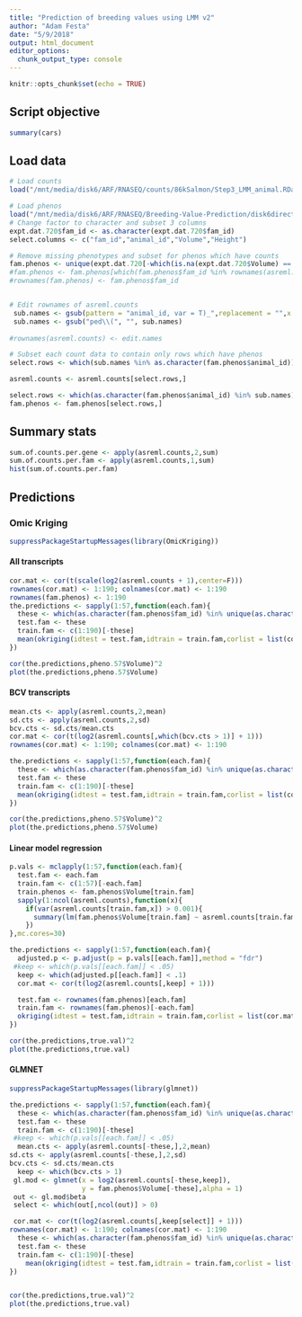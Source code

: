 ```yaml
---
title: "Prediction of breeding values using LMM v2"
author: "Adam Festa"
date: "5/9/2018"
output: html_document
editor_options: 
  chunk_output_type: console
---
```


```r
knitr::opts_chunk$set(echo = TRUE)
```

## Script objective


```r
summary(cars)
```

## Load data

```r
# Load counts
load("/mnt/media/disk6/ARF/RNASEQ/counts/86kSalmon/Step3_LMM_animal.RData")

# Load phenos
load("/mnt/media/disk6/ARF/RNASEQ/Breeding-Value-Prediction/disk6directory/resources/expt.dat.720.RData")
# Change factor to character and subset 3 columns
expt.dat.720$fam_id <- as.character(expt.dat.720$fam_id)
select.columns <- c("fam_id","animal_id","Volume","Height")

# Remove missing phenotypes and subset for phenos which have counts
fam.phenos <- unique(expt.dat.720[-which(is.na(expt.dat.720$Volume) == T),select.columns])
#fam.phenos <- fam.phenos[which(fam.phenos$fam_id %in% rownames(asreml.counts)),]
#rownames(fam.phenos) <- fam.phenos$fam_id


# Edit rownames of asreml.counts
 sub.names <- gsub(pattern = "animal_id, var = T)_",replacement = "",x = rownames(asreml.counts)[-c(1:94)])
 sub.names <- gsub("ped\\(", "", sub.names)
    
#rownames(asreml.counts) <- edit.names

# Subset each count data to contain only rows which have phenos
select.rows <- which(sub.names %in% as.character(fam.phenos$animal_id))

asreml.counts <- asreml.counts[select.rows,]

select.rows <- which(as.character(fam.phenos$animal_id) %in% sub.names)
fam.phenos <- fam.phenos[select.rows,]
```


## Summary stats

```r
sum.of.counts.per.gene <- apply(asreml.counts,2,sum)
sum.of.counts.per.fam <- apply(asreml.counts,1,sum)
hist(sum.of.counts.per.fam)
```

## Predictions

### Omic Kriging

```r
suppressPackageStartupMessages(library(OmicKriging))
```

#### All transcripts

```r
cor.mat <- cor(t(scale(log2(asreml.counts + 1),center=F)))
rownames(cor.mat) <- 1:190; colnames(cor.mat) <- 1:190
rownames(fam.phenos) <- 1:190
the.predictions <- sapply(1:57,function(each.fam){
  these <- which(as.character(fam.phenos$fam_id) %in% unique(as.character(fam.phenos$fam_id))[each.fam])
  test.fam <- these
  train.fam <- c(1:190)[-these]
  mean(okriging(idtest = test.fam,idtrain = train.fam,corlist = list(cor.mat),H2vec = c(.99),pheno = fam.phenos,phenoname = "Volume")[,2] - mean(fam.phenos$Volume[-these]))
})

cor(the.predictions,pheno.57$Volume)^2
plot(the.predictions,pheno.57$Volume)
```

#### BCV transcripts

```r
mean.cts <- apply(asreml.counts,2,mean)
sd.cts <- apply(asreml.counts,2,sd)
bcv.cts <- sd.cts/mean.cts
cor.mat <- cor(t(log2(asreml.counts[,which(bcv.cts > 1)] + 1)))
rownames(cor.mat) <- 1:190; colnames(cor.mat) <- 1:190

the.predictions <- sapply(1:57,function(each.fam){
  these <- which(as.character(fam.phenos$fam_id) %in% unique(as.character(fam.phenos$fam_id))[each.fam])
  test.fam <- these
  train.fam <- c(1:190)[-these]
  mean(okriging(idtest = test.fam,idtrain = train.fam,corlist = list(cor.mat),H2vec = c(.99),pheno = fam.phenos,phenoname = "Volume")[,2] - mean(fam.phenos$Volume[-these]))
})

cor(the.predictions,pheno.57$Volume)^2
plot(the.predictions,pheno.57$Volume)
```

#### Linear model regression

```r

p.vals <- mclapply(1:57,function(each.fam){
  test.fam <- each.fam
  train.fam <- c(1:57)[-each.fam]
  train.phenos <- fam.phenos$Volume[train.fam]
  sapply(1:ncol(asreml.counts),function(x){
    if(var(asreml.counts[train.fam,x]) > 0.001){
      summary(lm(fam.phenos$Volume[train.fam] ~ asreml.counts[train.fam,x]))[[4]][[8]] } else { NA }
    })
},mc.cores=30)
```

```r
the.predictions <- sapply(1:57,function(each.fam){  
  adjusted.p <- p.adjust(p = p.vals[[each.fam]],method = "fdr")
 #keep <- which(p.vals[[each.fam]] < .05)
  keep <- which(adjusted.p[[each.fam]] < .1)
  cor.mat <- cor(t(log2(asreml.counts[,keep] + 1)))

  test.fam <- rownames(fam.phenos)[each.fam]
  train.fam <- rownames(fam.phenos)[-each.fam]
  okriging(idtest = test.fam,idtrain = train.fam,corlist = list(cor.mat),H2vec = c(.99),pheno = fam.phenos,phenoname = "Volume")[,2] - mean(fam.phenos$Volume[-each.fam])
})

cor(the.predictions,true.val)^2
plot(the.predictions,true.val)
```

#### GLMNET

```r
suppressPackageStartupMessages(library(glmnet))

the.predictions <- sapply(1:57,function(each.fam){  
  these <- which(as.character(fam.phenos$fam_id) %in% unique(as.character(fam.phenos$fam_id))[each.fam])
  test.fam <- these
  train.fam <- c(1:190)[-these]
 #keep <- which(p.vals[[each.fam]] < .05)
  mean.cts <- apply(asreml.counts[-these,],2,mean)
sd.cts <- apply(asreml.counts[-these,],2,sd)
bcv.cts <- sd.cts/mean.cts
  keep <- which(bcv.cts > 1)
 gl.mod <- glmnet(x = log2(asreml.counts[-these,keep]),
                  y = fam.phenos$Volume[-these],alpha = 1) 
 out <- gl.mod$beta
 select <- which(out[,ncol(out)] > 0)

 cor.mat <- cor(t(log2(asreml.counts[,keep[select]] + 1)))
rownames(cor.mat) <- 1:190; colnames(cor.mat) <- 1:190
  these <- which(as.character(fam.phenos$fam_id) %in% unique(as.character(fam.phenos$fam_id))[each.fam])
  test.fam <- these
  train.fam <- c(1:190)[-these]
    mean(okriging(idtest = test.fam,idtrain = train.fam,corlist = list(cor.mat),H2vec = c(.99),pheno = fam.phenos,phenoname = "Volume")[,2] - mean(fam.phenos$Volume[-these]))
})


cor(the.predictions,true.val)^2
plot(the.predictions,true.val)
```
